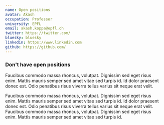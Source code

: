 ```yaml
---
name: Open positions
avatar: Akash
occupation: Professor
university: EPFL
email: akash.koppa@epfl.ch
twitter: https://twitter.com/
bluesky: bluesky
linkedin: https://www.linkedin.com
github: https://github.com/
---
```


### Don't have open positions

Faucibus commodo massa rhoncus, volutpat. Dignissim sed eget risus enim. Mattis mauris semper sed amet vitae sed turpis id. Id dolor praesent donec est. Odio penatibus risus viverra tellus varius sit neque erat velit.

Faucibus commodo massa rhoncus, volutpat. Dignissim sed eget risus enim. Mattis mauris semper sed amet vitae sed turpis id. Id dolor praesent donec est. Odio penatibus risus viverra tellus varius sit neque erat velit. Faucibus commodo massa rhoncus, volutpat. Dignissim sed eget risus enim. Mattis mauris semper sed amet vitae sed turpis id.
